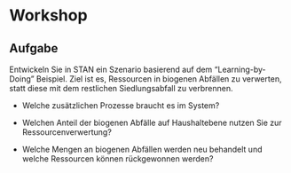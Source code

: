 # Workshop

## Aufgabe

Entwickeln Sie in STAN ein Szenario basierend auf dem "Learning-by-Doing" Beispiel. Ziel ist es, Ressourcen in biogenen Abfällen zu verwerten, statt diese mit dem restlichen Siedlungsabfall zu verbrennen.

-   Welche zusätzlichen Prozesse braucht es im System?

-   Welchen Anteil der biogenen Abfälle auf Haushaltebene nutzen Sie zur Ressourcenverwertung?

-   Welche Mengen an biogenen Abfällen werden neu behandelt und welche Ressourcen können rückgewonnen werden?

# 
